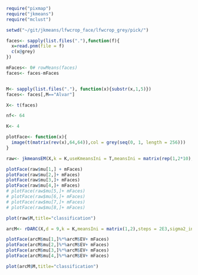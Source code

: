 ```r
require("pixmap")
require("jkmeans")
require("mclust")

setwd("~/git/jkmeans/lfwcrop_face/lfwcrop_grey/pick/")

faces<- sapply(list.files("."),function(f){
  x=read.pnm(file = f)
  c(x@grey)
})

mFaces<- 0# rowMeans(faces)
faces<- faces-mFaces


M<- sapply(list.files("."), function(x){substr(x,1,5)})
faces<- faces[,M=="Alvar"]

X<- t(faces)

nf<- 64

K<- 4

plotFace<- function(x){
  image(t(matrix(rev(x),64,64)),col = grey(seq(0, 1, length = 256)))
}

raw<- jkmeansEM(X,k = K,useKmeansIni = T,meansIni = matrix(rep(1,2*10),nrow = 2),sigma2_ini = 0.1,fixW = F)

plotFace(raw$mu[1,] + mFaces)
plotFace(raw$mu[2,]+ mFaces)
plotFace(raw$mu[3,]+ mFaces)
plotFace(raw$mu[4,]+ mFaces)
# plotFace(raw$mu[5,]+ mFaces)
# plotFace(raw$mu[6,]+ mFaces)
# plotFace(raw$mu[7,]+ mFaces)
# plotFace(raw$mu[8,]+ mFaces)

plot(raw$M,title="classification")

arcM<- rDARC(X,d = 9,k = K,meansIni = matrix(1,2),steps = 2E3,sigma2_ini = 1,randomStart = F,ver = 2,useEstep = F,tol = 1E-9)

plotFace(arcM$mu[1,]%*%arcM$EV+ mFaces)
plotFace(arcM$mu[2,]%*%arcM$EV+ mFaces)
plotFace(arcM$mu[3,]%*%arcM$EV+ mFaces)
plotFace(arcM$mu[4,]%*%arcM$EV+ mFaces)

plot(arcM$M,title="classification")
```